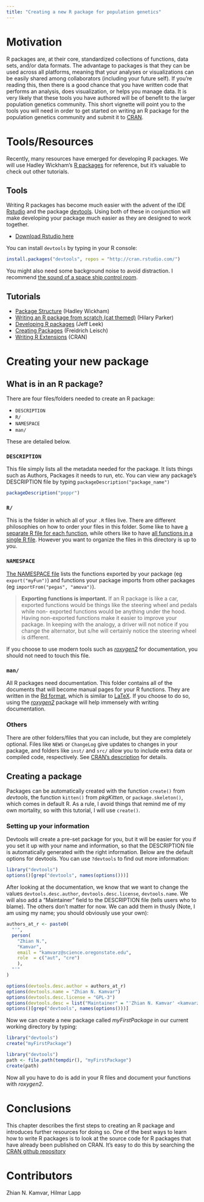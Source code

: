 ```yaml
---
title: "Creating a new R package for population genetics"
---
```


# Motivation

R packages are, at their core, standardized collections of functions, data sets,
and/or data formats. The advantage to packages is that they can be used across
all platforms, meaning that your analyses or visualizations can be easily shared
among collaborators (including your future self). If you're reading this, then
there is a good chance that you have written code that performs an analysis,
does visualization, or helps you manage data. It is very likely that these tools
you have authored will be of benefit to the larger population genetics
community. This short vignette will point you to the tools you will need in
order to get started on writing an R package for the population genetics
community and submit it to [CRAN](http://cran.r-project.org).

# Tools/Resources

Recently, many resources have emerged for developing R packages. We will use 
Hadley Wickham's [R packages](http://r-pkgs.had.co.nz/) for reference, but it's 
valuable to check out other tutorials.

## Tools

Writing R packages has become much easier with the advent of the IDE
[Rstudio](http://rstudio.org) and the package
[devtools](https://github.com/devtools). Using both of these in conjunction will
make developing your package much easier as they are designed to work together.

- [Download Rstudio here](http://rstudio.org/download)

You can install `devtools` by typing in your R console:

```r
install.packages("devtools", repos = "http://cran.rstudio.com/")
```

You might also need some background noise to avoid distraction. I recommend 
[the sound of a space ship control room](http://mynoise.net/NoiseMachines/spaceshipNoiseGenerator.php).

## Tutorials

- [Package Structure](http://r-pkgs.had.co.nz/package.html) (Hadley Wickham)
- [Writing an R package from scratch (cat themed)](http://hilaryparker.com/2014/04/29/writing-an-r-package-from-scratch/) (Hilary Parker)
- [Developing R packages](https://github.com/jtleek/rpackages) (Jeff Leek)
- [Creating Packages](http://cran.r-project.org/doc/contrib/Leisch-CreatingPackages.pdf) (Freidrich Leisch)
- [Writing R Extensions](http://cran.r-project.org/doc/manuals/r-release/R-exts.html) (CRAN)

# Creating your new package

## What is in an R package?

There are four files/folders needed to create an R package:

- `DESCRIPTION`
- `R/`
- `NAMESPACE`
- `man/`

These are detailed below.

### `DESCRIPTION` 

This file simply lists all the metadata needed for the package. It lists things
such as Authors, Packages it needs to run, etc. You can view any package's
DESCRIPTION file by typing `packageDescription("package_name")`

```r
packageDescription("poppr")
``` 
 
### `R/`

This is the folder in which all of your `.R` files live. There are different
philosophies on how to order your files in this folder. Some like to have [a
separate R file for each
function](https://github.com/dwinter/mmod/tree/master/R), while others like to
have [all functions in a single R
file](https://github.com/liamrevell/Rphylip/tree/master/Rphylip/R). However you
want to organize the files in this directory is up to you.

### `NAMESPACE`

[The NAMESPACE file](http://r-pkgs.had.co.nz/namespace.html) lists the functions
exported by your package (eg `export("myFun")`) and functions your package
imports from other packages (eg `importFrom("pegas", "amova")`). 

> **Exporting functions is important.** If an R package is like a car, exported
> functions would be things like the steering wheel and pedals while non-
> exported functions would be anything under the hood. Having non-exported
> functions make it easier to improve your package. In keeping with the analogy,
> a driver will not notice if you change the alternator, but s/he will certainly
> notice the steering wheel is different.

If you choose to use modern tools such as [*roxygen2*
](http://cran.r-project.org/web/packages/roxygen2/vignettes/roxygen2.html) for
documentation, you should not need to touch this file.

### `man/`

All R packages need documentation. This folder contains all of the documents
that will become manual pages for your R functions. They are written in the [Rd
format](http://cran.r-project.org/doc/manuals/r-release/R-exts.html#Rd-format),
which is similar to [LaTeX](http://latex-project.org/). If you choose to do
so, using the [*roxygen2*
](http://cran.r-project.org/web/packages/roxygen2/vignettes/roxygen2.html)
package will help immensely with writing documentation.

### Others

There are other folders/files that you can include, but they are completely
optional. Files like `NEWS` or `ChangeLog` give updates to changes in your
package, and folders like `inst/` and `src/` allow you to include extra data or
compiled code, respectively. See [CRAN's
description](http://cran.r-project.org/doc/manuals/r-release/R-exts.html#Package-structure) 
for details.


## Creating a package

Packages can be automatically created with the function `create()` from
*devtools*, the function `kitten()` from *pkgKitten*, or `package.skeleton()`,
which comes in default R. As a rule, I avoid things that remind me of my own
mortality, so with this tutorial, I will use `create()`.


### Setting up your information

Devtools will create a pre-set package for you, but it will be easier for you
if you set it up with your name and information, so that the DESCRIPTION file
is automatically generated with the right information. Below are the default
options for devtools. You can use `?devtools` to find out more information:

```r
library("devtools")
options()[grep("devtools", names(options()))]
```

After looking at the documentation, we know that we want to change the values
`devtools.desc.author`, `devtools.desc.license`, `devtools.name`. We will also
add a "Maintainer" field to the DESCRIPTION file (tells users who to blame). The
others don't matter for now. We can add them in thusly (Note, I am using my
name; you should obviously use your own):

```r
authors_at_r <- paste0(
  "'",
  person(
    "Zhian N.", 
    "Kamvar", 
    email = "kamvarz@science.oregonstate.edu", 
    role  = c("aut", "cre")
    ),
  "'"
)

options(devtools.desc.author = authors_at_r)
options(devtools.name = "Zhian N. Kamvar")
options(devtools.desc.license = "GPL-3")
options(devtools.desc = list("Maintainer" = "'Zhian N. Kamvar' <kamvarz@science.oregonstate.edu>"))
options()[grep("devtools", names(options()))]
```

Now we can create a new package called *myFirstPackage* in our current working
directory by typing:

```r
library("devtools")
create("myFirstPackage")
```

```r
library("devtools")
path <- file.path(tempdir(), "myFirstPackage")
create(path)
```

Now all you have to do is add in your R files and document your functions
with *roxygen2*. 

# Conclusions

This chapter describes the first steps to creating an R package and introduces
further resources for doing so. One of the best ways to learn how to write R
packages is to look at the source code for R packages that have already been
published on CRAN. It's easy to do this by searching the [CRAN github
repository](http://cran.github.io)

# Contributors

Zhian N. Kamvar, Hilmar Lapp
